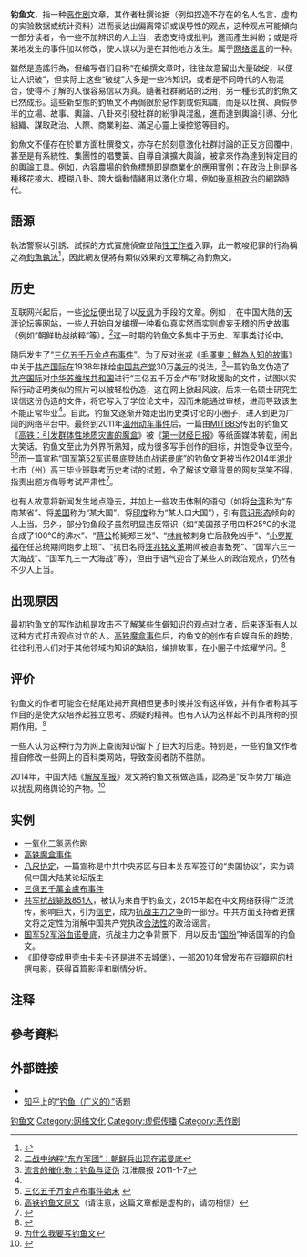 {{Globalize}}
'''钓鱼文'''，指一种[[恶作剧|恶作剧]]文章，其作者杜撰论据（例如捏造不存在的名人名言、虚构的实验数据或统计资料）进而表达出偏离常识或误导性的观点，这种观点可能傾向一部分读者，令一些不加辨识的人上当，表态支持或批判，進而產生糾紛；或是将某地发生的事件加以修改，使人误以为是在其他地方发生。属于[[网络谣言|网络谣言]]的一种。

雖然是造謠行為，但编写者们自称“在编撰文章时，往往故意留出大量破绽，以便让人识破”，但实际上这些“破绽”大多是一些冷知识，或者是不同時代的人物混合，使得不了解的人很容易信以为真。隨著社群網站的泛用，另一種形式的釣魚文已然成形。這些新型態的釣魚文不再侷限於惡作劇或假知識，而是以杜撰、真假參半的立場、故事、輿論、八卦來引發社群的紛爭與混亂，進而達到輿論引導、分化組織、謀取政治、人際、商業利益、滿足心靈上操控慾等目的。

釣魚文不僅存在於單方面杜撰發文，亦存在於刻意激化社群討論的正反方回覆中，甚至是有系統性、集團性的唱雙簧、自導自演擴大輿論，被拿來作為達到特定目的的輿論工具。例如，[[內容農場|內容農場]]的釣魚標題即是商業化的應用實例；在政治上則是各種移花接木、模糊八卦、誇大煽動情緒用以激化立場，例如[[後真相政治|後真相政治]]的網路時代。

==語源==
執法警察以引誘、試探的方式實施偵查並陷[[性工作者|性工作者]]入罪，此一教唆犯罪的行為稱之為[[釣魚執法|釣魚執法]]<ref>{{cite news |language = 中文 |author =王顥中 |coauthors =  |url = http://www.coolloud.org.tw/node/86656 |title = 行徑囂張！先教唆再逮人 同志團體揭警察釣魚亂象 |publisher =苦勞網 |pages =  |date =2016-10-19 |accessdate = 2016-12-28}}</ref>，因此網友便將有類似效果的文章稱之為釣魚文。

==历史==
互联网兴起后，一些[[网络论坛|论坛]]便出现了以[[反讽|反讽]]为手段的文章。例如 ，在中国大陆的[[天涯虚拟社区|天涯论坛]]等网站，一些人开始自发编撰一种看似真实然而实则虚妄无稽的历史故事（例如“朝鲜助战纳粹”等）。<ref name="E1">[http://bbs.tianya.cn/post-worldlook-242823-1.shtml 二战中纳粹“东方军团”：朝鲜兵出现在诺曼底]</ref>这一时期的钓鱼文多集中于历史、军事类讨论中。

随后发生了“[[都市传说列表|三亿五千万金卢布事件]]”。为了反对[[张戎|张戎]]《[[毛澤東：鮮為人知的故事|毛澤東：鮮為人知的故事]]》中关于[[共产国际|共产国际]]在1938年拨给[[中国共产党|中国共产党]]30万[[美元|美元]]的说法，<ref name="Jianghuai">[http://epaper.hf365.com/jhcb/html/2011-01/07/content_368552.htm 流言的催化物：钓鱼与证伪] 江淮晨报 2011-1-7</ref>一篇钓鱼文伪造了[[共产国际|共产国际]]对[[中华苏维埃共和国|中华苏维埃共和国]]进行“三亿五千万金卢布”财政援助的文件，试图以实际行动证明类似的照片可以被轻松伪造，这在网上掀起风波。后来一名硕士研究生误信这份伪造的文件，将它写入了学位论文中，因而未能通过审核，进而导致该生不能正常毕业<ref name="Jianghuai"/>。自此，钓鱼文逐渐开始走出历史类讨论的小圈子，进入到更为广阔的网络平台中。最终到2011年[[2011年甬台温铁路列车追尾事故|温州动车事件]]后，一篇由[[未名空间|MITBBS]]传出的钓鱼文《[[高铁魔盒事件|高铁：引发群体性地质灾害的魔盒]]》被《[[第一财经日报|第一财经日报]]》等纸面媒体转载，闹出大笑话。钓鱼文至此为外界所熟知，成为很多写手创作的目标，并饱受争议至今。<ref name="E2">[http://hantangzhou.blog.163.com/blog/static/133889006201041710011922/ 三亿五千万金卢布事件始末] {{webarchive|url=https://web.archive.org/web/20141017192601/http://hantangzhou.blog.163.com/blog/static/133889006201041710011922/ |date=2014-10-17 }}</ref><ref name="E3">[http://tieba.baidu.com.cn/f?kz=888113102 高铁钓鱼文原文]（请注意，这篇文章都是虚构的，请勿相信）</ref>而一篇宣称“[[国军52军浴血诺曼底|国军第52军诺曼底登陆血战诺曼底]]”的钓鱼文更被当作2014年[[湖北|湖北]]七市（州）高三毕业班联考历史考试的试题，令了解该文章背景的网友哭笑不得，指责出题方侮辱考试严肃性<ref>{{cite web | url=http://www.guancha.cn/society/2014_04_20_223534.shtml | title=钓鱼文“国军血战诺曼底”登上湖北高考模拟题 网友：侮辱考试严肃性 | publisher=观察者网}}</ref>。

也有人故意将新闻发生地点隐去，并加上一些攻击体制的语句（如将[[台湾|台湾]]称为“东南某省”、将[[美国|美国]]称为“某大国”、将[[印度|印度]]称为“某人口大国”），引有[[意识形态|意识形态]]倾向的人上当。另外，部分钓鱼段子虽然明显违反常识（如“美国孩子用四杯25℃的水混合成了100℃的沸水”、“[[蒋中正|蒋公]]枪毙郑三发{{noteTag|有说法指蒋介石并非奉化[[蒋肇聪|蒋肇聪]]亲生儿子，而是[[王采玉|王采玉]][[蒋介石原籍许昌说|与河南许昌一位郑姓农民所生]]，原名“郑三发”<ref>{{cite web|url=http://news.ifeng.com/history/zhongguojindaishi/detail_2013_01/04/20781058_0.shtml |title=蒋介石不姓蒋实姓郑 真正籍贯在河南省许昌？|agency=河南法制报|publisher=凤凰网历史|author=马国福|date=2013-01-04|accessdate=2016-05-02}}</ref>，故该钓鱼文的内容也就成了“蒋介石枪毙蒋介石”。}}”、“[[林肯|林肯]]被刺身亡后赦免凶手”、“[[小罗斯福|小罗斯福]]在任总统期间跑步上班”、“抗日名将[[汪兆铭|汪兆铭]][[文革|文革]]期间被迫害致死”、“国军六三一大海战”、“国军九三一大海战”等），但由于语气迎合了某些人的政治观点，仍然有不少人上当。

==出现原因==
最初钓鱼文的写作动机是攻击不了解某些生僻知识的观点对立者，后来逐渐有人以这种方式打击观点对立的人。[[高铁魔盒事件|高铁魔盒事件]]后，钓鱼文的创作有自娱自乐的趋势，往往利用人们对于其他领域内知识的缺陷，编排故事，在小圈子中炫耀学问。<ref>{{cite web |author1=席亚洲 |title=抗战十大谣言：起底“钓鱼帖” |url=http://www.guancha.cn/xi-ya-zhou/2014_08_08_254550.shtml |website=观察者网 |accessdate=2018-06-14 |date=2014-08-08}}</ref>

==评价==
钓鱼文的作者可能会在结尾处揭开真相但更多时候并没有这样做，并有作者称其写作目的是使大众培养起独立思考、质疑的精神。也有人认为这样起不到其所称的预期作用。<ref name="E4">
[http://www.eaglefantasy.com/archives/1730 为什么我要写钓鱼文]{{需要更好来源}}</ref>

一些人认为这种行为为网上查阅知识留下了巨大的后患。特别是，一些钓鱼文作者擅自修改一些网上的百科类网站，导致查阅者防不胜防。

2014年，中国大陆《[[解放军报|解放军报]]》发文將钓鱼文視做造謠，認為是“反华势力”编造以扰乱网络舆论的产物。<ref name="专家：反华势力编“国军浴血诺曼底”扰乱网络">{{cite news |author1=李爱国 77231部队 |title=专家：反华势力编“国军浴血诺曼底”扰乱网络 |url=http://news.xinhuanet.com/mil/2014-07/28/c_126803491.htm |work=解放军报 |publisher=新华网 |date=2014-07-28 |archiveurl=https://web.archive.org/web/20141222193556/http://news.xinhuanet.com/mil/2014-07/28/c_126803491.htm |archivedate=2014-12-22}}</ref>

==实例==
* [[一氧化二氢恶作剧|一氧化二氢恶作剧]]
* [[高铁魔盒事件|高铁魔盒事件]]
* [[八尺协定|八尺协定]]，一篇宣称是中共中央苏区与日本关东军签订的“卖国协议”，实为调侃中国大陆某论坛版主
* [[三億五千萬金盧布事件|三億五千萬金盧布事件]]
* [[共军抗战毙敌851人|共军抗战毙敌851人]]，被认为来自于钓鱼文，2015年起在中文网络获得广泛流传，影响巨大，引为[[信史|信史]]，成为[[抗战主力之争|抗战主力之争]]的一部分。中共方面支持者更撰文将之定性为消解中国共产党执政[[合法性|合法性]]的政治谣言。
* [[国军52军浴血诺曼底|国军52军浴血诺曼底]]，抗战主力之争背景下，用以反击“[[国粉|国粉]]”神话国军的钓鱼文。
*《即使变成甲壳虫卡夫卡还是进不去城堡》，一部2010年曾发布在豆瓣网的杜撰电影，获得百篇影评和剧情分析。

==注释==
<references group="註" />

==參考資料==
<references />

==外部链接==
* {{zhihu|著名的钓鱼贴有哪些？|id=21141253}}
* [[知乎|知乎]]上的[https://web.archive.org/web/20150903035620/http://www.zhihu.com/topic/20022251 “钓鱼（广义的）”]话题{{zh-cn}}

[[Category:钓鱼文|]]
[[Category:网络文化|Category:网络文化]]
[[Category:虚假传播|Category:虚假传播]]
[[Category:恶作剧|Category:恶作剧]]